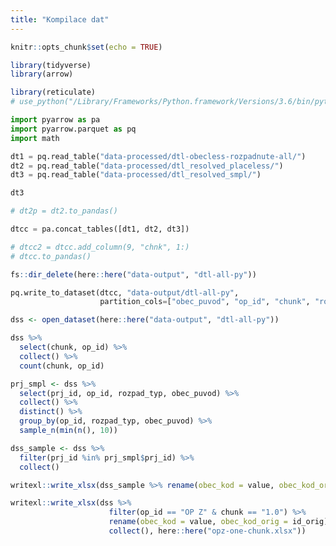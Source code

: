 ```yaml
---
title: "Kompilace dat"
---
```


```r
knitr::opts_chunk$set(echo = TRUE)

library(tidyverse)
library(arrow)

library(reticulate)
# use_python("/Library/Frameworks/Python.framework/Versions/3.6/bin/python3")
```

```python
import pyarrow as pa
import pyarrow.parquet as pq
import math
```


```python
dt1 = pq.read_table("data-processed/dtl-obecless-rozpadnute-all/")
dt2 = pq.read_table("data-processed/dtl_resolved_placeless/")
dt3 = pq.read_table("data-processed/dtl_resolved_smpl/")
```


```python
dt3
```



```python
# dt2p = dt2.to_pandas()

dtcc = pa.concat_tables([dt1, dt2, dt3])

# dtcc2 = dtcc.add_column(9, "chnk", 1:)
# dtcc.to_pandas()
```

```r
fs::dir_delete(here::here("data-output", "dtl-all-py"))
```

```python
pq.write_to_dataset(dtcc, "data-output/dtl-all-py", 
                    partition_cols=["obec_puvod", "op_id", "chunk", "rozpad_typ"])

```

```r
dss <- open_dataset(here::here("data-output", "dtl-all-py"))
```

```r
dss %>% 
  select(chunk, op_id) %>% 
  collect() %>% 
  count(chunk, op_id)
```

```r
prj_smpl <- dss %>% 
  select(prj_id, op_id, rozpad_typ, obec_puvod) %>% 
  collect() %>% 
  distinct() %>% 
  group_by(op_id, rozpad_typ, obec_puvod) %>% 
  sample_n(min(n(), 10))
```

```r
dss_sample <- dss %>% 
  filter(prj_id %in% prj_smpl$prj_id) %>% 
  collect()
```

```r
writexl::write_xlsx(dss_sample %>% rename(obec_kod = value, obec_kod_orig = id_orig), here::here("sample_export.xlsx"))
```


```r
writexl::write_xlsx(dss %>% 
                      filter(op_id == "OP Z" & chunk == "1.0") %>% 
                      rename(obec_kod = value, obec_kod_orig = id_orig) %>% 
                      collect(), here::here("opz-one-chunk.xlsx"))
```

